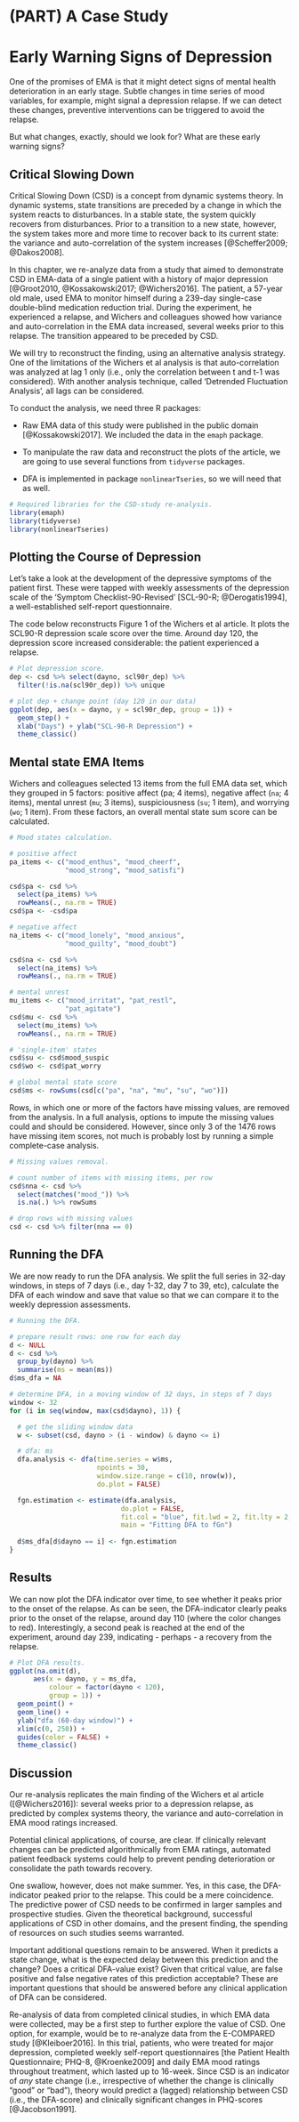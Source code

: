 # (PART) A Case Study {-}

# Early Warning Signs of Depression {#csd}

One of the promises of EMA is that it might detect signs of mental health
deterioration in an early stage. Subtle changes in time series of mood
variables, for example, might signal a depression relapse. If we can detect
these changes, preventive interventions can be triggered to avoid the relapse.

But what changes, exactly, should we look for? What are these early warning
signs?


## Critical Slowing Down

Critical Slowing Down (CSD) is a concept from dynamic systems theory. In dynamic
systems, state transitions are preceded by a change in which the system reacts
to disturbances. In a stable state, the system quickly recovers from
disturbances. Prior to a transition to a new state, however, the system takes
more and more time to recover back to its current state: the variance and
auto-correlation of the system increases [@Scheffer2009; @Dakos2008].

In this chapter, we re-analyze data from a study that aimed to demonstrate CSD
in EMA-data of a single patient with a history of major depression [@Groot2010,
@Kossakowski2017; @Wichers2016]. The patient, a 57-year old male, used EMA to
monitor himself during a 239-day single-case double-blind medication reduction
trial. During the experiment, he experienced a relapse, and Wichers and
colleagues showed how variance and auto-correlation in the EMA data increased,
several weeks prior to this relapse. The transition appeared to be preceded by
CSD.

We will try to reconstruct the finding, using an alternative analysis strategy.
One of the limitations of the Wichers et al analysis is that auto-correlation was
analyzed at lag 1 only (i.e., only the correlation between t and t-1 was
considered). With another analysis technique, called 'Detrended Fluctuation
Analysis', all lags can be considered.

To conduct the analysis, we need three R packages:

- Raw EMA data of this study were published in the public domain
[@Kossakowski2017]. We included the data in the `emaph` package.

- To manipulate the raw data and reconstruct the plots of the article, we are
going to use several functions from `tidyverse` packages.

- DFA is implemented in package `nonlinearTseries`, so we will need that as well.

\index{Packages!nonlinearTseries}

```r
# Required libraries for the CSD-study re-analysis.
library(emaph)
library(tidyverse)
library(nonlinearTseries)
```


## Plotting the Course of Depression 

Let's take a look at the development of the depressive symptoms of the patient
first. These were tapped with weekly assessments of the depression scale of the
'Symptom Checklist-90-Revised' [SCL-90-R; @Derogatis1994], a well-established
self-report questionnaire.

The code below reconstructs Figure 1 of the Wichers et al article. It plots the
SCL90-R depression scale score over the time. Around day 120, the depression
score increased considerable: the patient experienced a relapse.

```r
# Plot depression score.
dep <- csd %>% select(dayno, scl90r_dep) %>%
  filter(!is.na(scl90r_dep)) %>% unique

# plot dep + change point (day 120 in our data)
ggplot(dep, aes(x = dayno, y = scl90r_dep, group = 1)) +
  geom_step() +
  xlab("Days") + ylab("SCL-90-R Depression") + 
  theme_classic()
```


## Mental state EMA Items

Wichers and colleagues selected 13 items from the full EMA data set, which they
grouped in 5 factors: positive affect (pa; 4 items), negative affect (`na`; 4
items), mental unrest (`mu`; 3 items), suspiciousness (`su`; 1 item), and worrying
(`wo`; 1 item). From these factors, an overall mental state sum score can be
calculated.

```r
# Mood states calculation.

# positive affect
pa_items <- c("mood_enthus", "mood_cheerf",
              "mood_strong", "mood_satisfi")

csd$pa <- csd %>%
  select(pa_items) %>%
  rowMeans(., na.rm = TRUE)
csd$pa <- -csd$pa

# negative affect
na_items <- c("mood_lonely", "mood_anxious",
              "mood_guilty", "mood_doubt")

csd$na <- csd %>%
  select(na_items) %>%
  rowMeans(., na.rm = TRUE)

# mental unrest
mu_items <- c("mood_irritat", "pat_restl",
              "pat_agitate")
csd$mu <- csd %>%
  select(mu_items) %>%
  rowMeans(., na.rm = TRUE)

# 'single-item' states
csd$su <- csd$mood_suspic
csd$wo <- csd$pat_worry

# global mental state score
csd$ms <- rowSums(csd[c("pa", "na", "mu", "su", "wo")])
```

Rows, in which one or more of the factors have missing values, are removed from
the analysis. In a full analysis, options to impute the missing values could and
should be considered. However, since only 3 of the 1476 rows have missing item
scores, not much is probably lost by running a simple complete-case analysis.

```r
# Missing values removal.

# count number of items with missing items, per row
csd$nna <- csd %>%
  select(matches("mood_")) %>%
  is.na(.) %>% rowSums

# drop rows with missing values
csd <- csd %>% filter(nna == 0)
```


## Running the DFA

We are now ready to run the DFA analysis. We split the full series in 32-day
windows, in steps of 7 days (i.e., day 1-32, day 7 to 39, etc), calculate the
DFA of each window and save that value so that we can compare it to the weekly
depression assessments.


```r
# Running the DFA.

# prepare result rows: one row for each day
d <- NULL
d <- csd %>% 
  group_by(dayno) %>%
  summarise(ms = mean(ms))
d$ms_dfa = NA

# determine DFA, in a moving window of 32 days, in steps of 7 days
window <- 32
for (i in seq(window, max(csd$dayno), 1)) {

  # get the sliding window data
  w <- subset(csd, dayno > (i - window) & dayno <= i)

  # dfa: ms
  dfa.analysis <- dfa(time.series = w$ms,
                      npoints = 30,
                      window.size.range = c(10, nrow(w)),
                      do.plot = FALSE)

  fgn.estimation <- estimate(dfa.analysis,
                            do.plot = FALSE,
                            fit.col = "blue", fit.lwd = 2, fit.lty = 2,
                            main = "Fitting DFA to fGn")
  
  d$ms_dfa[d$dayno == i] <- fgn.estimation
}
```



## Results

We can now plot the DFA indicator over time, to see whether it peaks prior to
the onset of the relapse. As can be seen, the DFA-indicator clearly peaks prior
to the onset of the relapse, around day 110 (where the color changes to red).
Interestingly, a second peak is reached at the end of the experiment, around
day 239, indicating - perhaps - a recovery from the relapse.

```r
# Plot DFA results.
ggplot(na.omit(d),
      aes(x = dayno, y = ms_dfa, 
          colour = factor(dayno < 120), 
          group = 1)) +
  geom_point() +
  geom_line() + 
  ylab("dfa (60-day window)") + 
  xlim(c(0, 250)) + 
  guides(color = FALSE) + 
  theme_classic()
```


## Discussion

Our re-analysis replicates the main finding of the Wichers et al article
([@Wichers2016]): several weeks prior to a depression relapse, as predicted by
complex systems theory, the variance and auto-correlation in EMA mood ratings
increased.

Potential clinical applications, of course, are clear. If clinically relevant
changes can be predicted algorithmically from EMA ratings, automated patient
feedback systems could help to prevent pending deterioration or consolidate the
path towards recovery.

One swallow, however, does not make summer. Yes, in this case, the DFA-indicator
peaked prior to the relapse. This could be a mere coincidence. The predictive
power of CSD needs to be confirmed in larger samples and prospective studies.
Given the theoretical background, successful applications of CSD in other
domains, and the present finding, the spending of resources on such studies
seems warranted.

Important additional questions remain to be answered. When it predicts a state
change, what is the expected delay between this prediction and the change? Does
a critical DFA-value exist? Given that critical value, are false positive and
false negative rates of this prediction acceptable? These are important
questions that should be answered before any clinical application of DFA can be
considered.

Re-analysis of data from completed clinical studies, in which EMA data were
collected, may be a first step to further explore the value of CSD. One option,
for example, would be to re-analyze data from the E-COMPARED study
[@Kleiboer2016]. In this trial, patients, who were treated for major
depression, completed weekly self-report questionnaires [the Patient Health
Questionnaire; PHQ-8, @Kroenke2009] and daily EMA mood ratings throughout
treatment, which lasted up to 16-week. Since CSD is an indicator of *any* state
change (i.e., irrespective of whether the change is clinically "good" or "bad"),
theory would predict a (lagged) relationship between CSD (i.e., the DFA-score)
and clinically significant changes in PHQ-scores [@Jacobson1991].






